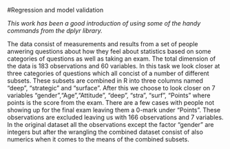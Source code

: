 
#Regression and model validation

*This work has been a good introduction of using some of the handy commands from the dplyr library.*

The data consist of measurements and results from a set of people anwering questions about how they feel about statistics based on some categories of questions as well as taking an exam. The total dimension of the data is 183 observations and 60 variables. In this task we look closer at three categories of questions which all concist of a number of different subsets. These subsets are combined in R into three columns named "deep", "strategic" and "surface". After this we choose to look closer on 7 variables "gender","Age","Attitude", "deep", "stra", "surf", "Points" where points is the score from the exam. There are a few cases with people not showing up for the final exam leaving them a 0-mark under "Points". These observations are excluded leaving us with 166 observations and 7 variables. In the original dataset all the observations except the factor "gender" are integers but after the wrangling the combined dataset consist of also numerics when it comes to the means of the combined subsets.